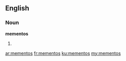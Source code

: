 ==English==

===Noun===
'''mementos'''

# {{plural of|[[memento]]}}

[[ar:mementos]]
[[fr:mementos]]
[[ku:mementos]]
[[my:mementos]]